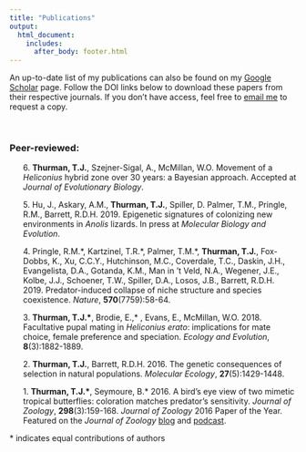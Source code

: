 ```yaml
---
title: "Publications"
output:
  html_document:
    includes:
      after_body: footer.html
---
```


<!-- A little trick I found online to make a new list that indents without bullet points --> 
<style>
.nobullet li {
  list-style-type: none;
}
</style>

An up-to-date list of my publications can also be found on my [Google Scholar](https://scholar.google.ca/citations?user=j-5nTf8AAAAJ&hl=en&oi=sra) page. Follow the DOI links below to download these papers from their respective journals. If you don't have access, feel free to [email me](mailto:timothy.thurman@mail.mcgill.ca) to request a copy. 
<br />

<br />

### Peer-reviewed:

<!-- Then, calling that new class to make indents for the list. Create the elements in the list with the 0., then add the number of each paper with X\., which escapes the period and allows it to be used. --> 
<div class="nobullet">

  0. 6\. **Thurman, T.J.**, Szejner-Sigal, A., McMillan, W.O. Movement of a *Heliconius* hybrid zone over 30 years: a Bayesian approach. Accepted at *Journal of Evolutionary Biology*.

  0. 5\. Hu, J., Askary, A.M., **Thurman, T.J.**, Spiller, D. Palmer, T.M., Pringle, R.M., Barrett, R.D.H. 2019. Epigenetic signatures of colonizing new environments in *Anolis* lizards. In press at *Molecular Biology and Evolution*. [<i class="ai ai-doi ai-lg"></i>](https://doi.org/10.1093/molbev/msz133)

  0. 4\. Pringle, R.M.\*, Kartzinel, T.R.\*, Palmer, T.M.\*, **Thurman, T.J.**, Fox-Dobbs, K., Xu, C.C.Y., Hutchinson, M.C., Coverdale, T.C., Daskin, J.H., Evangelista, D.A., Gotanda, K.M., Man in ’t Veld, N.A., Wegener, J.E., Kolbe, J.J., Schoener, T.W., Spiller, D.A., Losos, J.B., Barrett, R.D.H. 2019. Predator-induced collapse of niche structure and species coexistence. *Nature*, **570**(7759):58-64. [<i class="ai ai-doi ai-lg"></i>](https://doi.org/10.1038/s41586-019-1264-6)[<i class="ai ai-dryad ai-lg"></i>](https://doi.org/10.5061/dryad.2h87r1f)

  0. 3\. **Thurman, T.J.\***, Brodie, E.,* , Evans, E., McMillan, W.O. 2018. Facultative pupal mating in *Heliconius erato*: implications for mate choice, female preference and speciation. *Ecology and Evolution*, **8**(3):1882-1889. [<i class="ai ai-doi ai-lg"></i>](https://doi.org/10.1002/ece3.3624)[<i class="ai ai-dryad ai-lg"></i>](https://datadryad.org/resource/doi:10.5061/dryad.t0hd4/1)

  0. 2\. **Thurman, T.J.**, Barrett, R.D.H. 2016. The genetic consequences of selection in natural populations. *Molecular Ecology*, **27**(5):1429-1448. [<i class="ai ai-doi ai-lg"></i>](https://doi.org/10.1111/mec.13559)

  0. 1\. **Thurman, T.J.\***, Seymoure, B.* 2016. A bird's eye view of two mimetic tropical butterflies: coloration matches predator's sensitivity. *Journal of Zoology*, **298**(3):159-168. *Journal of Zoology* 2016 Paper of the Year. [<i class="ai ai-doi ai-lg"></i>](https://doi.org/10.1111/jzo.12305) Featured on the *Journal of Zoology* [blog](https://jzoblog.wordpress.com/2017/09/20/winners-of-the-2016-journal-of-zoology-paper-of-the-year-award-timothy-thurman-and-brett-seymoure/) and [podcast](https://zslpublications.onlinelibrary.wiley.com/hub/journal/14697998/podcasts).
</div>



\* indicates equal contributions of authors